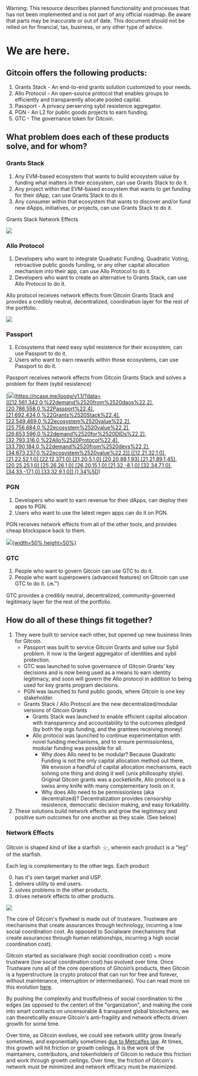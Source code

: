 
<Callout type="warning">
  Warning: This resource describes planned functionality and processes that has
  not been implemented and is not part of any official roadmap. Be aware that parts may be inaccurate or out of
  date.  This document should not be relied on for financial, tax, business, or any other type of advice.
</Callout>

# We are here.

## Gitcoin offers the following products:

1. Grants Stack - An end-to-end grants solution customized to your needs.
2. Allo Protocol -  An open-source protocol that enables groups to efficiently and transparently allocate pooled capital.
3. Passport - A privacy perserving sybil resistence aggregator.
4. PGN - An L2 for public goods projects to earn funding.
5. GTC - The governance token for Gitcoin.

## What problem does each of these products solve, and for whom?

### Grants Stack

1. Any EVM-based ecosystem that wants to build ecosystem value by funding what matters in their ecosystem, can use Grants Stack to do it.
2. Any project within that EVM-based ecosystem that wants to get funding for their dApp, can use Grants Stack to do it.
3. Any consumer within that ecosystem that wants to discover and/or fund new dApps, initiatives, or projects, can use Grants Stack to do it.

Grants Stack Network Effects

[![](./img/nfx1.gif)](https://ncase.me/loopy/v1.1/?data=[[[12,561,342,0,%22demand%2520from%2520daos%22,2],[21,692,434,0,%22Grants%2520Stack%22,4],[22,549,469,0,%22ecosystem%2520value%22,2]],[[12,21,32,1,0],[21,22,52,1,0],[22,12,37,1,0],[21,21,89,1,45]],[],34%5D)

### Allo Protocol

1. Developers who want to integrate Quadratic Funding, Quadratic Voting, retroactive public goods funding, or any other capital allocation mechanism into their app, can use Allo Protocol to do it.
2. Developers who want to create an alternative to Grants Stack, can use Allo Protocol to do it.

Allo protocol receives network effects from Gitcoin Grants Stack and provides a credibly neutral, decentralized, coordination layer for the rest of the portfolio.

[![](./img/nfx2.gif)](https://ncase.me/loopy/v1.1/?data=[[[12,561,342,0,%22demand%2520from%2520daos%22,2],[21,692,434,0,%22Grants%2520Stack%22,4],[22,549,469,0,%22ecosystem%2520value%22,2],[32,793,316,0,%22Allo%2520Protocol%22,4],[33,790,184,0,%22demand%2520from%2520devs%22,2],[34,673,237,0,%22ecosystem%2520value%22,2]],[[12,21,32,1,0],[21,22,52,1,0],[22,12,37,1,0],[21,21,89,1,45],[21,32,-8,1,0],[32,34,7,1,0],[34,33,-17,1,0],[33,32,9,1,0]],[],34%5D)


### Passport

1. Ecosystems that need easy sybil resistence for their ecosystem, can use Passport to do it.
2. Users who want to earn rewards within those ecosystems, can use Passport to do it.

Passport receives network effects from Gitcoin Grants Stack and solves a problem for them (sybil resistence)

[![](./img/nfx3.gif)(https://ncase.me/loopy/v1.1/?data=[[[12,561,342,0,%22demand%2520from%2520daos%22,2],[20,786,558,0,%22Passport%22,4],[21,692,434,0,%22Grants%2520Stack%22,4],[22,549,469,0,%22ecosystem%2520value%22,2],[25,756,684,0,%22ecosystem%2520value%22,2],[26,653,596,0,%22demand%2520for%2520DIDs%22,2],[32,793,316,0,%22Allo%2520Protocol%22,4],[33,790,184,0,%22demand%2520from%2520devs%22,2],[34,673,237,0,%22ecosystem%2520value%22,2]],[[12,21,32,1,0],[21,22,52,1,0],[22,12,37,1,0],[21,20,5,1,0],[20,20,88,1,93],[21,21,89,1,45],[20,25,25,1,0],[25,26,26,1,0],[26,20,15,1,0],[21,32,-8,1,0],[32,34,7,1,0],[34,33,-17,1,0],[33,32,9,1,0]],[],34%5D)


### PGN

1. Developers who want to earn revenue for their dApps, can deploy their apps to PGN.
2. Users who want to use the latest regen apps can do it on PGN.

PGN receives network effects from all of the other tools, and provides cheap blockspace back to them.

[![](./img/nfx4.gif){width=50% height=50%}](https://ncase.me/loopy/v1.1/?data=[[[12,561,342,0,%22demand%2520from%2520daos%22,2],[20,786,558,0,%22Passport%22,4],[21,692,434,0,%22Grants%2520Stack%22,4],[22,549,469,0,%22ecosystem%2520value%22,2],[24,937,520,0,%22PGN%22,4],[25,756,684,0,%22ecosystem%2520value%22,2],[26,653,596,0,%22demand%2520for%2520DIDs%22,2],[27,1081,547,0,%22ecosystem%2520value%22,2],[28,969,651,0,%22demand%2520for%2520blockspace%22,2],[32,793,316,0,%22Allo%2520Protocol%22,4],[33,790,184,0,%22demand%2520from%2520devs%22,2],[34,673,237,0,%22ecosystem%2520value%22,2]],[[12,21,32,1,0],[21,22,52,1,0],[22,12,37,1,0],[21,20,5,1,0],[20,20,88,1,93],[21,21,89,1,45],[20,25,25,1,0],[25,26,26,1,0],[26,20,15,1,0],[24,27,6,1,0],[27,28,3,1,0],[28,24,22,1,0],[21,32,-8,1,0],[32,34,7,1,0],[34,33,-17,1,0],[33,32,9,1,0],[21,24,19,1,0]],[],34%5D)

### GTC

1. People who want to govern Gitcoin can use GTC to do it.
1. People who want superpowers (advanced features) on Gitcoin can use GTC to do it. (🔜™️)

GTC provides a credibly neutral, decentralized, community-governed legitimacy layer for the rest of the portfolio.

## How do all of these things fit together?  

1. They were built to service each other, but opened up new business lines for Gitcoin.
    - Passport was built to service Gitcoin Grants and solve our Sybil problem. It now is the largest aggregator of identities and sybil protection.
    - GTC was launched to solve governance of Gitcoin Grants’ key decisions and is now being used as a means to earn identity legitimacy, and soon will govern the Allo protocol in addition to being used for key grants program decisions.
    - PGN was launched to fund public goods, where Gitcoin is one key stakeholder.
    - Grants Stack / Allo Protocol are the new decentralized/modular versions of Gitcoin Grants
        - Grants Stack was launched to enable efficient capital allocation with transparency and accountability to the outcomes pledged (by both the orgs funding, and the grantees receiving money)
        - Allo protocol was launched to continue experimentation with novel funding mechanisms, and to ensure permissionless, modular funding was possible for all.
            - Why does Allo need to be modular? Because Quadratic Funding is not the only capital allocation method out there.  We envision a handful of capital allocation mechanisms, each solving one thing and doing it well (unix phillosophy style).  Original Gitcoin grants was a pocketknife, Allo protocol is a swiss army knife with many complementary tools on it.
            - Why does Allo need to be permissionless (aka decentralized)? Decentralization provides censorship resistence, democratic decision making, and easy forkability.
2. These solutions build network effects and grow the legitimacy and positive sum outcomes for one another as they scale. (See below)

### Network Effects

Gitcoin is shaped kind of like a starfish 𓇼, wherein each product is a "leg" of the starfish.

Each leg is complementary to the other legs.  Each product

0. has it's own target market and USP.
1. delivers utility to end users.
2. solves problems in the other products.
3. drives network effects to other products.

[![](./img/nfx.gif)](https://ncase.me/loopy/v1.1/?data=[[[12,341,226,0,%22demand%2520from%2520daos%22,2],[20,566,442,0,%22Passport%22,4],[21,472,318,0,%22Grants%2520Stack%22,4],[22,329,353,0,%22ecosystem%2520value%22,2],[23,709,270,0,%22Gitcoin%2520treasury%2520%22,4],[24,717,404,0,%22PGN%22,4],[25,536,568,0,%22ecosystem%2520value%22,2],[26,433,480,0,%22demand%2520for%2520DIDs%22,2],[27,861,431,0,%22ecosystem%2520value%22,2],[28,749,535,0,%22demand%2520for%2520blockspace%22,2],[29,819,159,0.5,%22stewards%22,1],[30,705,118,0.5,%22maintainers%22,1],[31,848,267,0.5,%22tokenholders%22,1],[32,573,200,0,%22Allo%2520Protocol%22,4],[33,570,68,0,%22demand%2520from%2520devs%22,2],[34,453,121,0,%22ecosystem%2520value%22,2]],[[12,21,32,1,0],[21,22,52,1,0],[22,12,37,1,0],[21,20,5,1,0],[20,20,88,1,93],[21,21,89,1,45],[20,25,25,1,0],[25,26,26,1,0],[26,20,15,1,0],[24,27,6,1,0],[27,28,3,1,0],[28,24,22,1,0],[21,32,-8,1,0],[32,23,-9,1,0],[24,23,21,1,0],[20,23,25,1,0],[23,20,-16,1,0],[32,34,7,1,0],[34,33,-17,1,0],[33,32,9,1,0],[21,24,19,1,0],[23,21,-15,1,0]],[[777,348,%22trustware%22],[904,363,%22socialware%22]],34%5D)

The core of Gitcoin's flywheel is made out of trustware.  Trustware are mechanisms that create assurances through technology, incurring a low social coordination cost.  As opposed to Socialware (mechanisms that create assurances through human relationships, incurring a high social coordination cost).

Gitcoin started as socialware (high social coordination cost) + more trustware (low social coordination cost) has evolved over time. Once Trustware runs all of the core operations of Gitcoin’s products, then Gitcoin is a hyperstructure (a crypto protocol that can run for free and forever, without maintenance, interruption or intermediaries).  You can read more on this evolution [here](https://gov.gitcoin.co/t/knowledge-transfer-the-gitcoin-hyperstructure/11335).

By pushing the complexity and trustfullness of social coordination to the edges (as opposed to the center) of the "organization", and making the core into smart contracts on uncensorable & transparent global blockchains, we can theoreticallly ensure Gitcoin's anti-fragility and network effects driven growth for some time.

Over time, as Gitcoin evolves, we could see network utility grow linearly sometimes, and exponentially sometimes [due to Metcalfes law](https://en.wikipedia.org/wiki/Metcalfe%27s_law).  At times, this growth will hit friction or growth ceilings.  It is the work of the maintainers, contributors, and tokenholders of Gitcoin to reduce this friction and work through growth ceilings.  Over time, the friction of Gitcoin's network must be minimized and network efficacy must be maximized.